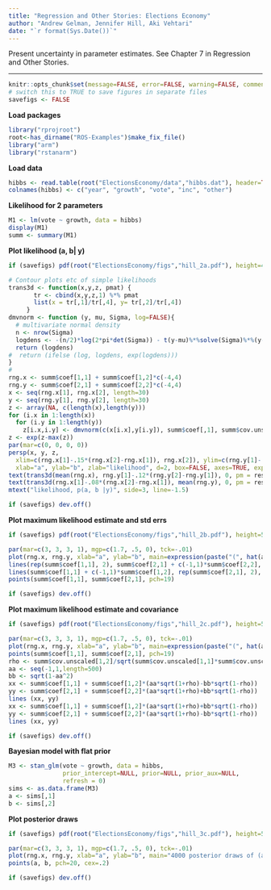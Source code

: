 ```yaml
---
title: "Regression and Other Stories: Elections Economy"
author: "Andrew Gelman, Jennifer Hill, Aki Vehtari"
date: "`r format(Sys.Date())`"
---
```

Present uncertainty in parameter estimates. See Chapter 7 in
Regression and Other Stories.

-------------


```r
knitr::opts_chunk$set(message=FALSE, error=FALSE, warning=FALSE, comment=NA)
# switch this to TRUE to save figures in separate files
savefigs <- FALSE
```

**Load packages**

```r
library("rprojroot")
root<-has_dirname("ROS-Examples")$make_fix_file()
library("arm")
library("rstanarm")
```

**Load data**

```r
hibbs <- read.table(root("ElectionsEconomy/data","hibbs.dat"), header=TRUE)
colnames(hibbs) <- c("year", "growth", "vote", "inc", "other")
```

**Likelihood for 2 parameters**

```r
M1 <- lm(vote ~ growth, data = hibbs)
display(M1)
summ <- summary(M1)
```

**Plot likelihood (a, b| y)**

```r
if (savefigs) pdf(root("ElectionsEconomy/figs","hill_2a.pdf"), height=4, width=5)
```
```r
# Contour plots etc of simple likelihoods
trans3d <- function(x,y,z, pmat) {
       tr <- cbind(x,y,z,1) %*% pmat
       list(x = tr[,1]/tr[,4], y= tr[,2]/tr[,4])
     }
dmvnorm <- function (y, mu, Sigma, log=FALSE){
  # multivariate normal density
  n <- nrow(Sigma)
  logdens <- -(n/2)*log(2*pi*det(Sigma)) - t(y-mu)%*%solve(Sigma)%*%(y-mu)/2
  return (logdens)
#  return (ifelse (log, logdens, exp(logdens)))
}
#
rng.x <- summ$coef[1,1] + summ$coef[1,2]*c(-4,4)
rng.y <- summ$coef[2,1] + summ$coef[2,2]*c(-4,4)
x <- seq(rng.x[1], rng.x[2], length=30)
y <- seq(rng.y[1], rng.y[2], length=30)
z <- array(NA, c(length(x),length(y)))
for (i.x in 1:length(x))
  for (i.y in 1:length(y))
    z[i.x,i.y] <- dmvnorm(c(x[i.x],y[i.y]), summ$coef[,1], summ$cov.unscaled*summ$sigma^2, log=TRUE)
z <- exp(z-max(z))
par(mar=c(0, 0, 0, 0))
persp(x, y, z,
  xlim=c(rng.x[1]-.15*(rng.x[2]-rng.x[1]), rng.x[2]), ylim=c(rng.y[1]-.15*(rng.y[2]-rng.y[1]), rng.y[2]),
  xlab="a", ylab="b", zlab="likelihood", d=2, box=FALSE, axes=TRUE, expand=.6) -> res
text(trans3d(mean(rng.x), rng.y[1]-.12*(rng.y[2]-rng.y[1]), 0, pm = res), expression(beta[0]))
text(trans3d(rng.x[1]-.08*(rng.x[2]-rng.x[1]), mean(rng.y), 0, pm = res), expression(beta[1]))
mtext("likelihood, p(a, b |y)", side=3, line=-1.5)
```
```r
if (savefigs) dev.off()
```

**Plot maximum likelihood estimate and std errs**

```r
if (savefigs) pdf(root("ElectionsEconomy/figs","hill_2b.pdf"), height=5, width=5)
```
```r
par(mar=c(3, 3, 3, 1), mgp=c(1.7, .5, 0), tck=-.01)
plot(rng.x, rng.y, xlab="a", ylab="b", main=expression(paste("(", hat(a) %+-% 1, " std err,  ", hat(b) %+-% 1, " std err)")), type="n")
lines(rep(summ$coef[1,1], 2), summ$coef[2,1] + c(-1,1)*summ$coef[2,2], col="gray20")
lines(summ$coef[1,1] + c(-1,1)*summ$coef[1,2], rep(summ$coef[2,1], 2), col="gray20")
points(summ$coef[1,1], summ$coef[2,1], pch=19)
```
```r
if (savefigs) dev.off()
```

**Plot maximum likelihood estimate and covariance**

```r
if (savefigs) pdf(root("ElectionsEconomy/figs","hill_2c.pdf"), height=5, width=5)
```
```r
par(mar=c(3, 3, 3, 1), mgp=c(1.7, .5, 0), tck=-.01)
plot(rng.x, rng.y, xlab="a", ylab="b", main=expression(paste("(", hat(a), ", ", hat(b), ") and covariance matrix")), type="n")
points(summ$coef[1,1], summ$coef[2,1], pch=19)
rho <- summ$cov.unscaled[1,2]/sqrt(summ$cov.unscaled[1,1]*summ$cov.unscaled[2,2])
aa <- seq(-1,1,length=500)
bb <- sqrt(1-aa^2)
xx <- summ$coef[1,1] + summ$coef[1,2]*(aa*sqrt(1+rho)-bb*sqrt(1-rho))
yy <- summ$coef[2,1] + summ$coef[2,2]*(aa*sqrt(1+rho)+bb*sqrt(1-rho))
lines (xx, yy)
xx <- summ$coef[1,1] + summ$coef[1,2]*(aa*sqrt(1+rho)+bb*sqrt(1-rho))
yy <- summ$coef[2,1] + summ$coef[2,2]*(aa*sqrt(1+rho)-bb*sqrt(1-rho))
lines (xx, yy)
```
```r
if (savefigs) dev.off()
```

**Bayesian model with flat prior**

```r
M3 <- stan_glm(vote ~ growth, data = hibbs, 
               prior_intercept=NULL, prior=NULL, prior_aux=NULL,
               refresh = 0)
sims <- as.data.frame(M3)
a <- sims[,1]
b <- sims[,2]
```

**Plot posterior draws**

```r
if (savefigs) pdf(root("ElectionsEconomy/figs","hill_3c.pdf"), height=5, width=5)
```
```r
par(mar=c(3, 3, 3, 1), mgp=c(1.7, .5, 0), tck=-.01)
plot(rng.x, rng.y, xlab="a", ylab="b", main="4000 posterior draws of (a, b)", type="n")
points(a, b, pch=20, cex=.2)
```
```r
if (savefigs) dev.off()
```


